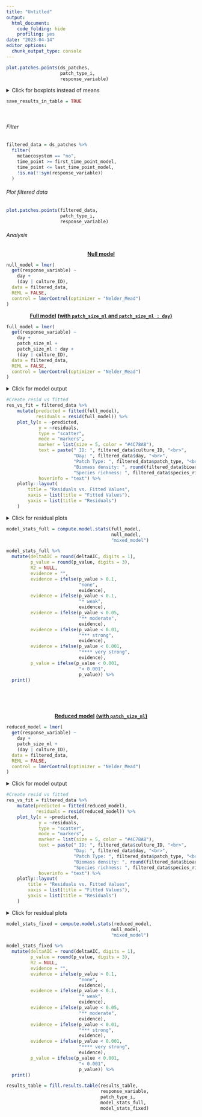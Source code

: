 ```yaml
---
title: "Untitled"
output:
  html_document:
    code_folding: hide
    profiling: yes
date: "2023-04-14"
editor_options: 
  chunk_output_type: console
---
```


```r
plot.patches.points(ds_patches,
                    patch_type_i,
                    response_variable)
```

<details>
  <summary>Click for boxplots instead of means</summary>
```r
plot.patches.boxplots(patch_type_i,
                       response_variable)
```
</details>

```r
save_results_in_table = TRUE
```

 <br>

###### Filter

```r
filtered_data = ds_patches %>%
  filter(
    metaecosystem == "no",
    time_point >= first_time_point_model,
    time_point <= last_time_point_model,
    !is.na(!!sym(response_variable))
  )
```

###### Plot filtered data

```r
plot.patches.points(filtered_data,
                    patch_type_i,
                    response_variable)
```

###### Analysis

<center>[**Null model**]{.underline}</center>

```r
null_model = lmer(
  get(response_variable) ~
    day +
    (day | culture_ID),
  data = filtered_data,
  REML = FALSE,
  control = lmerControl(optimizer = "Nelder_Mead")
)
```

<center>[**Full model**]{.underline} [**(with `patch_size_ml` and `patch_size_ml : day`)**]{.underline}</center>

```r
full_model = lmer(
  get(response_variable) ~
    day +
    patch_size_ml +
    patch_size_ml : day +
    (day | culture_ID),
  data = filtered_data,
  REML = FALSE,
  control = lmerControl(optimizer = "Nelder_Mead")
)
```

<details>
  <summary>Click for model output</summary>
```r
print(summary(full_model), digits = 1)
```
</details>

```r
#Create resid vs fitted
res_vs_fit = filtered_data %>%
    mutate(predicted = fitted(full_model),
           residuals = resid(full_model)) %>%
    plot_ly(x = ~predicted,
            y = ~residuals,
            type = "scatter",
            mode = "markers",
            marker = list(size = 5, color = "#4C78A8"),
            text = paste(" ID: ", filtered_data$culture_ID, "<br>",
                         "Day: ", filtered_data$day, "<br>",
                         "Patch Type: ", filtered_data$patch_type, "<br>",
                         "Biomass density: ", round(filtered_data$bioarea_mm2_per_ml, digits = 2), "<br>",
                         "Species richness: ", filtered_data$species_richness, "<br>"),
            hoverinfo = "text") %>%
    plotly::layout(
        title = "Residuals vs. Fitted Values",
        xaxis = list(title = "Fitted Values"),
        yaxis = list(title = "Residuals")
    )
```

<details>
  <summary>Click for residual plots</summary>
```r
res_vs_fit
qqnorm(resid(full_model))
```
</details>

```r
model_stats_full = compute.model.stats(full_model,
                                       null_model,
                                       "mixed_model") 

model_stats_full %>%
  mutate(deltaAIC = round(deltaAIC, digits = 1),
         p_value = round(p_value, digits = 3),
         R2 = NULL,
         evidence = "",
         evidence = ifelse(p_value > 0.1, 
                           "none",
                           evidence),
         evidence = ifelse(p_value < 0.1, 
                           "* weak",
                           evidence),
         evidence = ifelse(p_value < 0.05, 
                           "** moderate",
                           evidence),
         evidence = ifelse(p_value < 0.01, 
                           "*** strong",
                           evidence),
         evidence = ifelse(p_value < 0.001, 
                           "**** very strong",
                           evidence),
         p_value = ifelse(p_value < 0.001,
                           "< 0.001",
                           p_value)) %>%
  print()
```

&nbsp;<br>
&nbsp;<br>
&nbsp;<br>

<center>[**Reduced model**]{.underline} [**(with `patch_size_ml`)**]{.underline}</center>

```r
reduced_model = lmer(
  get(response_variable) ~
    day +
    patch_size_ml +
    (day | culture_ID),
  data = filtered_data,
  REML = FALSE,
  control = lmerControl(optimizer = "Nelder_Mead")
)
```

<details>
  <summary>Click for model output</summary>
```r
print(summary(reduced_model), digits = 1)
```
</details> 

```r
#Create resid vs fitted
res_vs_fit = filtered_data %>%
    mutate(predicted = fitted(reduced_model),
           residuals = resid(reduced_model)) %>%
    plot_ly(x = ~predicted,
            y = ~residuals,
            type = "scatter",
            mode = "markers",
            marker = list(size = 5, color = "#4C78A8"),
            text = paste(" ID: ", filtered_data$culture_ID, "<br>",
                         "Day: ", filtered_data$day, "<br>",
                         "Patch Type: ", filtered_data$patch_type, "<br>",
                         "Biomass density: ", round(filtered_data$bioarea_mm2_per_ml, digits = 2), "<br>",
                         "Species richness: ", filtered_data$species_richness, "<br>"),
            hoverinfo = "text") %>%
    plotly::layout(
        title = "Residuals vs. Fitted Values",
        xaxis = list(title = "Fitted Values"),
        yaxis = list(title = "Residuals")
    )
```

<details>
  <summary>Click for residual plots</summary>
```r
res_vs_fit
qqnorm(resid(reduced_model))
```
</details> 

```r
model_stats_fixed = compute.model.stats(reduced_model,
                                       null_model,
                                       "mixed_model") 

model_stats_fixed %>%
  mutate(deltaAIC = round(deltaAIC, digits = 1),
         p_value = round(p_value, digits = 3),
         R2 = NULL,
         evidence = "",
         evidence = ifelse(p_value > 0.1, 
                           "none",
                           evidence),
         evidence = ifelse(p_value < 0.1, 
                           "* weak",
                           evidence),
         evidence = ifelse(p_value < 0.05, 
                           "** moderate",
                           evidence),
         evidence = ifelse(p_value < 0.01, 
                           "*** strong",
                           evidence),
         evidence = ifelse(p_value < 0.001, 
                           "**** very strong",
                           evidence),
         p_value = ifelse(p_value < 0.001,
                           "< 0.001",
                           p_value)) %>%
  print()
```

```r
results_table = fill.results.table(results_table,
                                   response_variable,
                                   patch_type_i,
                                   model_stats_full,
                                   model_stats_fixed)
```